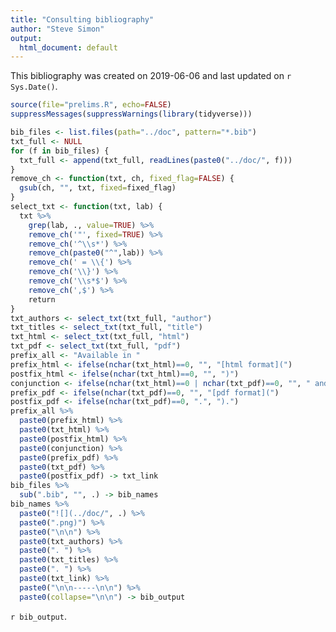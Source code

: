 ```yaml
---
title: "Consulting bibliography"
author: "Steve Simon"
output:
  html_document: default
---
```


This bibliography was created on 2019-06-06 and last updated on `r Sys.Date()`.

```r
source(file="prelims.R", echo=FALSE)
suppressMessages(suppressWarnings(library(tidyverse)))
```

```r
bib_files <- list.files(path="../doc", pattern="*.bib")
txt_full <- NULL
for (f in bib_files) {
  txt_full <- append(txt_full, readLines(paste0("../doc/", f)))
}
remove_ch <- function(txt, ch, fixed_flag=FALSE) {
  gsub(ch, "", txt, fixed=fixed_flag)
}
select_txt <- function(txt, lab) {
  txt %>%
    grep(lab, ., value=TRUE) %>%
    remove_ch('"', fixed=TRUE) %>%
    remove_ch('^\\s*') %>%
    remove_ch(paste0("^",lab)) %>%
    remove_ch(' = \\{') %>%
    remove_ch('\\}') %>%
    remove_ch('\\s*$') %>%
    remove_ch(',$') %>%
    return
}
txt_authors <- select_txt(txt_full, "author")
txt_titles <- select_txt(txt_full, "title")
txt_html <- select_txt(txt_full, "html")
txt_pdf <- select_txt(txt_full, "pdf")
prefix_all <- "Available in "
prefix_html <- ifelse(nchar(txt_html)==0, "", "[html format](")
postfix_html <- ifelse(nchar(txt_html)==0, "", ")")
conjunction <- ifelse(nchar(txt_html)==0 | nchar(txt_pdf)==0, "", " and ")
prefix_pdf <- ifelse(nchar(txt_pdf)==0, "", "[pdf format](")
postfix_pdf <- ifelse(nchar(txt_pdf)==0, ".", ").")
prefix_all %>%
  paste0(prefix_html) %>%
  paste0(txt_html) %>%
  paste0(postfix_html) %>%
  paste0(conjunction) %>%
  paste0(prefix_pdf) %>%
  paste0(txt_pdf) %>%
  paste0(postfix_pdf) -> txt_link
bib_files %>%
  sub(".bib", "", .) -> bib_names
bib_names %>%
  paste0("![](../doc/", .) %>%
  paste0(".png)") %>%
  paste0("\n\n") %>%
  paste0(txt_authors) %>%
  paste0(". ") %>%
  paste0(txt_titles) %>%
  paste0(". ") %>%
  paste0(txt_link) %>%
  paste0("\n\n-----\n\n") %>%
  paste0(collapse="\n\n") -> bib_output
```

`r bib_output`.
